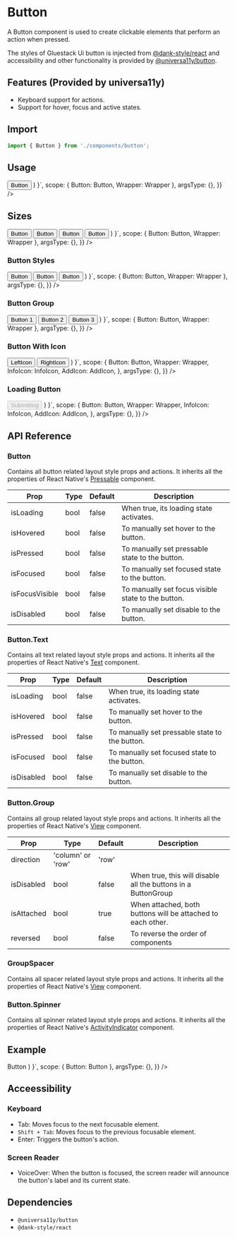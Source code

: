 
<Meta title="components/Button" />



# Button

A Button component is used to create clickable elements that perform an action when pressed.

The styles of Gluestack Ui button is injected from [@dank-style/react]('https://www.npmjs.com/package/@dank-style/react') and accessibility and other functionality is provided by [@universa11y/button]('https://www.npmjs.com/package/@universa11y/button').

## Features (Provided by universa11y)

- Keyboard support for actions.
- Support for hover, focus and active states.

## Import

```jsx
import { Button } from './components/button';
```

## Usage

<AppProvider>
  <CodePreview
    showComponentRenderer={true}
    showArgsController={false}
    metaData={{
      code: ` 
      function App () {
        return (
          <Wrapper>
            <Button>
              <Button.Text>Button</Button.Text>
            </Button>
          </Wrapper>
    )
    }`,
      scope: { Button: Button, Wrapper: Wrapper },
      argsType: {},
    }}
  />
</AppProvider>

<br />

## Sizes

<AppProvider>
  <CodePreview
    showComponentRenderer={true}
    showArgsController={false}
    metaData={{
      code: ` 
      function App () {
        return (
        <Wrapper>
         <Button mt="$4" size={'xs'} >
            <Button.Text>Button</Button.Text>
          </Button>
         <Button mt="$4" size={'sm'} >
            <Button.Text>Button</Button.Text>
          </Button>
         <Button mt="$4" size={'md'} >
            <Button.Text>Button</Button.Text>
          </Button>
          <Button mt="$4" size={'lg'} >
            <Button.Text>Button</Button.Text>
          </Button>
        </Wrapper>
    )
    }`,
      scope: { Button: Button, Wrapper: Wrapper },
      argsType: {},
    }}
  />
</AppProvider>

<br />

### Button Styles

<AppProvider>
  <CodePreview
    showComponentRenderer={true}
    showArgsController={false}
    metaData={{
      code: ` 
      function App () {
        return (
        <Wrapper>
         <Button mt="$4" size={'md'} style="solid">
            <Button.Text>Button</Button.Text>
          </Button>
         <Button mt="$4" size={'md'} style="outline">
            <Button.Text>Button</Button.Text>
          </Button>
         <Button mt="$4" size={'md'} style="link">
            <Button.Text>Button</Button.Text>
          </Button>
        </Wrapper>
    )
    }`,
      scope: { Button: Button, Wrapper: Wrapper },
      argsType: {},
    }}
  />
</AppProvider>

<br />

### Button Group

<AppProvider>
  <CodePreview
    showComponentRenderer={true}
    showArgsController={false}
    metaData={{
      code: ` 
      function App () {
        return (
        <Wrapper>
        <Button.Group direction="row">
          <Button>
            <Button.Text>Button 1</Button.Text>
          </Button>
          <Button bg="$blue500">
            <Button.Text>Button 2</Button.Text>
          </Button>
          <Button>
            <Button.Text>Button 3</Button.Text>
          </Button>
        </Button.Group>
        </Wrapper>
    )
    }`,
      scope: { Button: Button, Wrapper: Wrapper },
      argsType: {},
    }}
  />
</AppProvider>

<br />

### Button With Icon

<AppProvider>
  <CodePreview
    showComponentRenderer={true}
    showArgsController={false}
    metaData={{
      code: ` 
      function App () {
        return (
        <Wrapper>
        <Button>
          <InfoIcon mr="$2" color="$white" />
          <Button.Text>LeftIcon</Button.Text>
        </Button>
        <Button style="solid" mt="$2">
          <Button.Text>RightIcon</Button.Text>
          <AddIcon ml="$2" color="$white" />
        </Button>
        </Wrapper>
    )
    }`,
      scope: {
        Button: Button,
        Wrapper: Wrapper,
        InfoIcon: InfoIcon,
        AddIcon: AddIcon,
      },
      argsType: {},
    }}
  />
</AppProvider>

### Loading Button

<AppProvider>
  <CodePreview
    showComponentRenderer={true}
    showArgsController={false}
    metaData={{
      code: ` 
      function App () {
        const [isLoading] = React.useState(true);
        return (
         <Wrapper>
            <Button
              disabled={isLoading}
              focusable={!isLoading}
              opacity={isLoading ? 0.4 : 1}
            >
             <Button.Spinner color="white" mr="$2" />
             <Button.Text>Submitting</Button.Text>
            </Button>
        </Wrapper>
    )
    }`,
      scope: {
        Button: Button,
        Wrapper: Wrapper,
        InfoIcon: InfoIcon,
        AddIcon: AddIcon,
      },
      argsType: {},
    }}
  />
</AppProvider>

## API Reference

### Button

Contains all button related layout style props and actions.
It inherits all the properties of React Native's [Pressable](https://reactnative.dev/docs/pressable#props) component.

| Prop           | Type | Default | Description                                        |
| -------------- | ---- | ------- | -------------------------------------------------- |
| isLoading      | bool | false   | When true, its loading state activates.            |
| isHovered      | bool | false   | To manually set hover to the button.               |
| isPressed      | bool | false   | To manually set pressable state to the button.     |
| isFocused      | bool | false   | To manually set focused state to the button.       |
| isFocusVisible | bool | false   | To manually set focus visible state to the button. |
| isDisabled     | bool | false   | To manually set disable to the button.             |

### Button.Text

Contains all text related layout style props and actions.
It inherits all the properties of React Native's [Text](https://reactnative.dev/docs/text#props) component.

| Prop       | Type | Default | Description                                    |
| ---------- | ---- | ------- | ---------------------------------------------- |
| isLoading  | bool | false   | When true, its loading state activates.        |
| isHovered  | bool | false   | To manually set hover to the button.           |
| isPressed  | bool | false   | To manually set pressable state to the button. |
| isFocused  | bool | false   | To manually set focused state to the button.   |
| isDisabled | bool | false   | To manually set disable to the button.         |

### Button.Group

Contains all group related layout style props and actions.
It inherits all the properties of React Native's [View](https://reactnative.dev/docs/view#props) component.

| Prop       | Type              | Default | Description                                                   |
| ---------- | ----------------- | ------- | ------------------------------------------------------------- |
| direction  | 'column' or 'row' | 'row'   |                                                               |
| isDisabled | bool              | false   | When true, this will disable all the buttons in a ButtonGroup |
| isAttached | bool              | true    | When attached, both buttons will be attached to each other.   |
| reversed   | bool              | false   | To reverse the order of components                            |

### GroupSpacer

Contains all spacer related layout style props and actions.
It inherits all the properties of React Native's [View](https://reactnative.dev/docs/view#props) component.

### Button.Spinner

Contains all spinner related layout style props and actions.
It inherits all the properties of React Native's [ActivityIndicator](https://reactnative.dev/docs/activityindicator#props) component.

## Example

<AppProvider>
  <CodePreview
    showComponentRenderer={true}
    showArgsController={false}
    metaData={{
      code: ` 
      function App () {
        return (
        <Button>
          <Button.Text>Button</Button.Text>
        </Button>
    )
    }`,
      scope: { Button: Button },
      argsType: {},
    }}
  />
</AppProvider>

## Acceessibility

### Keyboard

- Tab: Moves focus to the next focusable element.
- `Shift + Tab`: Moves focus to the previous focusable element.
- Enter: Triggers the button's action.

### Screen Reader

- VoiceOver: When the button is focused, the screen reader will announce the button's label and its current state.

## Dependencies

- `@universa11y/button`
- `@dank-style/react`
